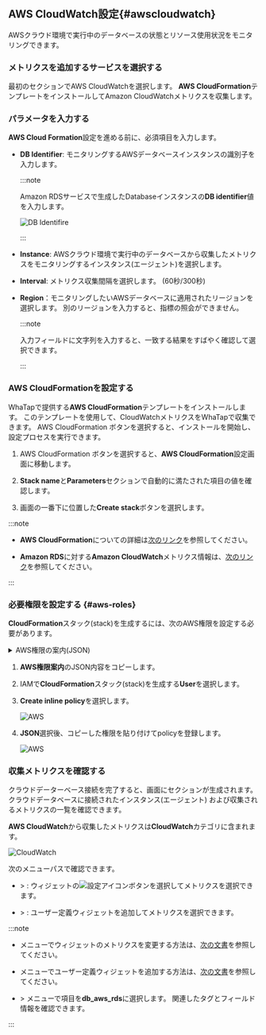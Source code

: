 ## AWS CloudWatch設定{#awscloudwatch}

AWSクラウド環境で実行中のデータベースの状態とリソース使用状況をモニタリングできます。

### メトリクスを追加するサービスを選択する

<Xclude product="oracle,mssql"><ImgLang img="db-cloudsettings-select-service.png" desc="Select service" /></Xclude>

<InDoc product="oracle,mssql"><ImgLang img="db-cloudsettings-select-service-oracle.png" desc="Select service" /></InDoc>

最初のセクションで<UI>AWS CloudWatch</UI>を選択します。 **AWS CloudFormation**テンプレートをインストールしてAmazon CloudWatchメトリクスを収集します。

### パラメータを入力する

**AWS Cloud Formation**設定を進める前に、必須項目を入力します。

<ImgLang img="db-cloudsettings-input-parameters.png" desc="Parameters" />

- **DB Identifier**: モニタリングするAWSデータベースインスタンスの識別子を入力します。

  :::note

  Amazon RDSサービスで生成したDatabaseインスタンスの**DB identifier**値を入力します。

  ![DB Identifire](/img/db-cloudsettings-input-parameters-db-identifier.png)

  :::

- **Instance**: AWSクラウド環境で実行中のデータベースから収集したメトリクスをモニタリングするインスタンス(エージェント)を選択します。

- **Interval**: メトリクス収集間隔を選択します。 (60秒/300秒)

- **Region**：モニタリングしたいAWSデータベースに適用されたリージョンを選択します。 別のリージョンを入力すると、指標の照会ができません。

  :::note

  入力フィールドに文字列を入力すると、一致する結果をすばやく確認して選択できます。

  <ImgLang img="db-cloudsettings-input-parameters-region.png" desc="Region" />

  :::

### AWS CloudFormationを設定する

WhaTapで提供する**AWS CloudFormation**テンプレートをインストールします。 このテンプレートを使用して、CloudWatchメトリクスをWhaTapで収集できます。 <UI>AWS CloudFormation</UI> <Cmdname sid="setting" className="uitext" />ボタンを選択すると、インストールを開始し、設定プロセスを実行できます。

<ImgLang img="db-cloudsettings-set-cloud-formation.png" desc="AWS CloudFormation" />

1. <UI>AWS CloudFormation</UI> <Cmdname sid="setting" className="uitext" />ボタンを選択すると、**AWS CloudFormation**設定画面に移動します。

2. **Stack name**と**Parameters**セクションで自動的に満たされた項目の値を確認します。

3. 画面の一番下に位置した**Create stack**ボタンを選択します。

:::note

- **AWS CloudFormation**についての詳細は[次のリンク](https://docs.aws.amazon.com/AWSCloudFormation/latest/UserGuide/Welcome.html)を参照してください。

- **Amazon RDS**に対する**Amazon CloudWatch**メトリクス情報は、[次のリンク](https://docs.aws.amazon.com/AmazonRDS/latest/UserGuide/rds-metrics.html)を参照してください。

:::

### 必要権限を設定する {#aws-roles}

**CloudFormation**スタック(stack)を生成するには、次のAWS権限を設定する必要があります。

<details>

<summary>AWS権限の案内(JSON)</summary>

```json
{
  "Version": "2012-10-17",
  "Statement": [
    {
      "Effect": "Allow",
      "Action": [
        "cloudformation:CreateStack",
        "cloudformation:UpdateStack",
        "cloudformation:DeleteStack",
        "cloudformation:DescribeStacks",
        "cloudformation:DescribeStackResources",
        "cloudformation:GetTemplateSummary",
        "cloudformation:DescribeStackEvents",
        "cloudformation:ListStacks",
        "cloudformation:ListStackResources"
      ],
      "Resource": "*"
    },
    {
      "Effect": "Allow",
      "Action": [
        "lambda:CreateFunction",
        "lambda:UpdateFunctionCode",
        "lambda:UpdateFunctionConfiguration",
        "lambda:InvokeFunction",
        "lambda:DeleteFunction",
        "lambda:GetFunction",
        "lambda:GetFunctionConfiguration",
        "lambda:ListFunctions"
      ],
      "Resource": "*"
    },
    {
      "Effect": "Allow",
      "Action": [
        "logs:CreateLogGroup",
        "logs:CreateLogStream",
        "logs:PutLogEvents",
        "logs:DescribeLogGroups",
        "logs:DescribeLogStreams",
        "logs:GetLogEvents",
        "logs:FilterLogEvents"
      ],
      "Resource": "*"
    }
    {
      "Effect": "Allow",
      "Action": [
        "events:PutRule",
        "events:PutTargets",
        "events:RemoveTargets",
        "events:DeleteRule",
        "events:DescribeRule",
        "events:EnableRule",
        "events:DisableRule"
      ],
      "Resource": "*"
    },
    {
      "Effect": "Allow",
      "Action": [
        "iam:CreateRole",
        "iam:AttachRolePolicy",
        "iam:PutRolePolicy",
        "iam:GetRole",
        "iam:DeleteRole",
        "iam:PassRole",
        "iam:ListRoles"
      ],
      "Resource": "*"
    },
    {
      "Effect": "Allow",
      "Action": [
        "cloudwatch:GetMetricData"
      ],
      "Resource": "*"
    },
    {
      "Effect": "Allow",
      "Action": [
        "s3:GetObject"
      ],
      "Resource": "arn:aws:s3:::repo.whatap.io/agent/db/WhaTapRDSMonitoring.zip"
    },
    {
      "Effect": "Allow",
      "Action": [
        "scheduler:GetSchedule",
        "scheduler:ListSchedules",
        "scheduler:CreateSchedule"
      ],
      "Resource": "*"
    }
  ]
}
```

</details>

1. **AWS権限案内**のJSON内容をコピーします。

2. IAMで**CloudFormation**スタック(stack)を生成する**User**を選択します。

3. **Create inline policy**を選択します。

   ![AWS](/img/db-cloudsettings-aws-iam-policy.png)

4. **JSON**選択後、コピーした権限を貼り付けてpolicyを登録します。

   ![AWS](/img/db-cloudsettings-aws-iam-policy-json.png)

### 収集メトリクスを確認する

クラウドデーターベース接続を完了すると、画面に<Cmdname sid="TTL08633" className="uitext" />セクションが生成されます。 クラウドデータベースに接続されたインスタンス(エージェント) および収集されるメトリクスの一覧を確認できます。

<ImgLang img="db-cloudsettings-added-aws-cloud-services.png" desc="Cloud Services" />

**AWS CloudWatch**から収集したメトリクスは**CloudWatch**カテゴリに含まれます。

![CloudWatch](/img/db-cloudsettings-check-metrics-category-aws.png)

次のメニューパスで確認できます。

- <Cmdname sid="side_dashboard" className="uitext" /> &gt; <Cmdname sid="side_dbMonitoring" className="uitext" />: ウィジェットの![設定アイコン](/img/ico-setting.svg)ボタンを選択してメトリクスを選択できます。

- <Cmdname sid="side_dashboard" className="uitext" /> &gt; <Cmdname sid="side_multiInstance" className="uitext" />: ユーザー定義ウィジェットを追加してメトリクスを選択できます。

:::note

- <Cmdname sid="side_dbMonitoring" className="uitext" />メニューでウィジェットのメトリクスを変更する方法は、[次の文書](instance-monitoring#selectmetrics)を参照してください。

- <Cmdname sid="side_multiInstance" className="uitext" />メニューでユーザー定義ウィジェットを追加する方法は、[次の文書](multi-instance-monitoring#customwidget)を参照してください。

- <Cmdname sid="side_analysis" className="uitext" /> &gt; <Cmdname sid="side_metricsSearch" className="uitext" />メニューで<Cmdname sid="category" className="uitext" />項目を**db_aws_rds**に選択します。 関連したタグとフィールド情報を確認できます。

:::
